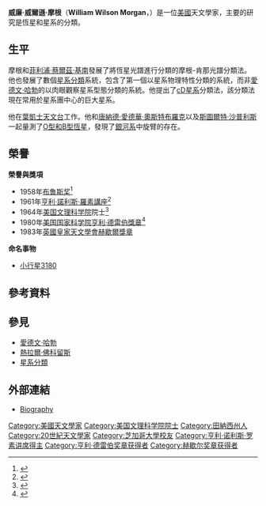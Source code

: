 {{Infobox scientist
|name              = 威廉·威爾遜·摩根<BR>William Wilson Morgan
|image             =
|birth_date        = {{death date|1906|1|3}}
|birth_place       = [[美國|美國]][[田納西州|田納西州]]{{link-en|貝塞斯達 (田納西州)|Bethesda, Tennessee|貝塞斯達}}
|death_date        = {{death date and age|1994|6|21|1906|1|3}}
|death_place       = [[美國|美國]][[威斯康辛州|威斯康辛州]]{{link-en|威廉斯貝|Williams Bay, Wisconsin}}
|nationality       = {{USA}}
|ethnicity         = 
|field             = [[天文學|天文學]]
|work_institutions = [[葉凱士天文台|葉凱士天文台]]
|alma_mater        = [[芝加哥大學|芝加哥大學]]
|doctoral_advisor  = 
|doctoral_students = 
|known_for         = 
|influences        = 
|influenced        = 
|prizes            = [[布鲁斯奖|布鲁斯奖]]（1958年）<br>[[亨利·德雷伯獎章|亨利·德雷伯獎章]]（1980年）
}}
'''威廉·威爾遜·摩根'''（'''William Wilson Morgan'''，{{bd|1906年|1月3日|1994年|6月21日|catIdx=M}}）是一位[[美國|美國]]天文學家，主要的研究是恆星和星系的分類。

==生平==
摩根和[[菲利浦·蔡爾茲·基南|菲利浦·蔡爾茲·基南]]發展了將恆星光譜進行分類的摩根-肯那光譜分類法。他也發展了數個[[星系分類|星系分類]]系統，包含了第一個以星系物理特性分類的系統，而非[[愛德文·哈勃|愛德文·哈勃]]的以肉眼觀察星系型態分類的系統。他提出了[[cD星系|cD星系]]分類法，該分類法現在常用於星系團中心的巨大星系。

他在[[葉凱士天文台|葉凱士天文台]]工作。他和[[唐納德·愛德華·奧斯特布羅克|唐納德·愛德華·奧斯特布羅克]]以及[[斯圖爾特·沙普利斯|斯圖爾特·沙普利斯]]一起量測了[[恒星光谱|O型和B型恆星]]，發現了[[銀河系|銀河系]]中旋臂的存在。

==榮譽==
'''榮譽與獎項'''
*1958年[[布鲁斯奖|布鲁斯奖]]<ref>{{cite web|title=Past Winners of the Catherine Wolfe Bruce Gold Medal|url=http://astrosociety.org/membership/awards/pastbruce.html|publisher=Astronomical Society of the Pacific|accessdate=24 February 2011|archive-url=https://web.archive.org/web/20131006010258/http://www.astrosociety.org/membership/awards/pastbruce.html|archive-date=2013-10-06|dead-url=yes}}</ref>
*1961年[[亨利·諾利斯·羅素講座|亨利·諾利斯·羅素講座]]<ref name=AAS>{{cite web|title=Grants, Prizes and Awards|url=http://aas.org/grants/awards.php#russell|publisher=American Astronomical Society|accessdate=24 February 2011|deadurl=yes|archiveurl=https://web.archive.org/web/20101222143439/http://www.aas.org/grants/awards.php#russell|archivedate=2010年12月22日}}</ref>
*1964年[[美国文理科学院|美国文理科学院]]院士<ref name=AAAS>{{cite web|title=Book of Members, 1780-2010: Chapter M|url=http://www.amacad.org/publications/BookofMembers/ChapterM.pdf|publisher=American Academy of Arts and Sciences|accessdate=22 April 2011|archive-date=2013-11-09|archive-url=https://web.archive.org/web/20131109123554/http://www.amacad.org/publications/BookofMembers/ChapterM.pdf|dead-url=no}}</ref>
*1980年[[美国国家科学院|美国国家科学院]][[亨利·德雷伯獎章|亨利·德雷伯獎章]]<ref name=Draper>{{cite web|title=Henry Draper Medal|url=http://www.nasonline.org/site/PageServer?pagename=AWARDS_draper|publisher=National Academy of Sciences|accessdate=24 February 2011|deadurl=yes|archiveurl=https://web.archive.org/web/20120722010759/http://nas.nasonline.org/site/PageServer?pagename=AWARDS_draper|archivedate=2012年7月22日}}</ref>
*1983年[[英國皇家天文學會|英國皇家天文學會]][[赫歇爾獎章|赫歇爾獎章]]
'''命名事物'''
*[[小行星3180|小行星3180]]

==參考資料==
{{Reflist}}

==參見==
* [[愛德文·哈勃|愛德文·哈勃]]
* [[熱拉爾·佛科留斯|熱拉爾·佛科留斯]]
* [[星系分類|星系分類]]

==外部連結==
* [http://www.nap.edu/readingroom/books/biomems/wmorgan.html Biography] {{Wayback|url=http://www.nap.edu/readingroom/books/biomems/wmorgan.html |date=20120716190750 }}

{{布鲁斯奖获得者}}
{{亨利·诺利斯·罗素讲席得主}}
{{亨利·德雷伯奖章获得者}}
{{赫歇尔奖章获得者}}
{{Authority control}}
{{DEFAULTSORT:Morgan, William Wilson}}

[[Category:美國天文學家|Category:美國天文學家]]
[[Category:美国文理科学院院士|Category:美国文理科学院院士]]
[[Category:田納西州人|Category:田納西州人]]
[[Category:20世紀天文學家|Category:20世紀天文學家]]
[[Category:芝加哥大學校友|Category:芝加哥大學校友]]
[[Category:亨利·诺利斯·罗素讲席得主|Category:亨利·诺利斯·罗素讲席得主]]
[[Category:亨利·德雷伯奖章获得者|Category:亨利·德雷伯奖章获得者]]
[[Category:赫歇尔奖章获得者|Category:赫歇尔奖章获得者]]